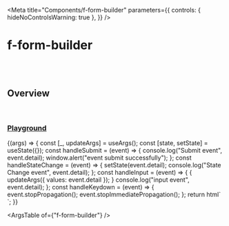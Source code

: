 
<Meta
  title="Components/f-form-builder"
  parameters={{
    controls: { hideNoControlsWarning: true },
  }}
/>

# f-form-builder

<br />
<br />

## Overview

<f-divider></f-divider>

<br />

### [Playground](/story/components-f-form-builder--playground)

<Canvas>
  <Story
    name="Playground"
    argTypes={{
      config: {
        control: "object",
      },
      values: { control: "object" },
    }}
    args={{
      ...fields,
      values: { group1: { xyz: ["test", "123"], abc: ["678", "000"] } },
    }}
  >
    {(args) => {
      const [_, updateArgs] = useArgs();
      const [state, setState] = useState({});
      const handleSubmit = (event) => {
        console.log("Submit event", event.detail);
        window.alert("event submit successfully");
      };
      const handleStateChange = (event) => {
        setState(event.detail);
        console.log("State Change event", event.detail);
      };
      const handleInput = (event) => {
        {
          updateArgs({ values: event.detail });
        }
        console.log("input event", event.detail);
      };
      const handleKeydown = (event) => {
        event.stopPropagation();
        event.stopImmediatePropagation();
      };
      return html` <f-div padding="medium">
        <f-form-builder
          .config=${args.config}
          .values=${args.values}
          @submit=${handleSubmit}
          @stateChange=${handleStateChange}
          @input=${handleInput}
          @keydown=${handleKeydown}
        >
          <f-button
            label="submit"
            type="submit"
            .variant=${args.config.variant}
            .category=${args.config.category}
            ?disabled=${!state.isValid}
          ></f-button> </f-form-builder
      ></f-div>`;
    }}
  </Story>
</Canvas>

<br />

<ArgsTable of={"f-form-builder"} />
